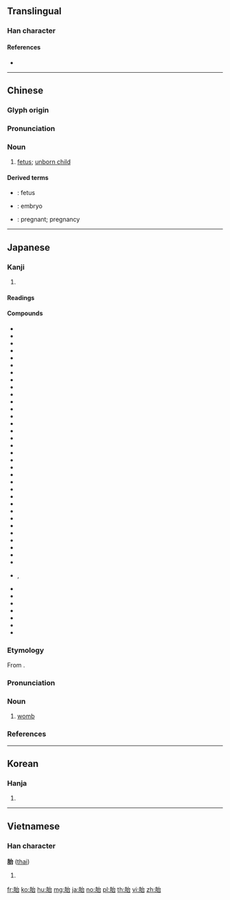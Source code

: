 {{character info/new}}
==Translingual==

===Han character===
{{Han char|rn=130|rad=肉|as=05|sn=9|four=73260|canj=BIR|ids=⿰月台}}

====References====
* {{Han ref|kx=0978.020|dkj=29369|dj=1429.150|hdz=32065.060|uh=80CE|ud=32974|bh=AD4C|bd=44364}}

----

==Chinese==
{{zh-forms}}

===Glyph origin===
{{Han etym}}

===Pronunciation===
{{zh-pron
|m=tāi
|c=toi1
|h=pfs=thôi
|md=
|mn=thai/qz:ther/tw,xm,zz:the
|mn_note=thai - literary; ther/the - vernacular
|w=
|mc=y
|oc=y
|cat=n
}}

===Noun===
{{zh-noun}}

# [[fetus]]; [[unborn child]]

====Derived terms====
* {{zh-l|胎兒}}: fetus
* {{zh-l|胚胎}}: embryo
* {{zh-l|懷胎}}: pregnant; pregnancy

----

==Japanese==

===Kanji===
{{ja-kanji|grade=c|rs=肉05}}

# {{defn|lang=ja|sort=肉05}}

====Readings====
{{ja-readings|goon=[[たい]] (tai)|kanon=[[たい]] (tai)|kun=[[はらむ]] (haramu)}}

====Compounds====
{{der-top|Compounds}}
* {{ja-r|懐胎|かいたい}}
* {{ja-r|奇胎|きたい}}
* {{ja-r|鬼胎|きたい}}
* {{ja-r|金胎|きんたい}}
* {{ja-r|金胎|こんたい}}
* {{ja-r|死胎|したい}}
* {{ja-r|受胎|じゅたい}}
* {{ja-r|双胎|そうたい}}
* {{ja-r|胎衣|たい.い}}
* {{ja-r|胎位|たい.い}}
* {{ja-r|胎芽|たいが}}
* {{ja-r|胎教|たいきょう}}
* {{ja-r|胎金|たいこん}}
* {{ja-r|胎座|たいざ}}
* {{ja-r|胎屎|たいし}}
* {{ja-r|胎児|たいじ}}
* {{ja-r|胎生|たいしょう}}
* {{ja-r|胎生|たいせい}}
* {{ja-r|胎蔵|たいぞう}}
* {{ja-r|胎中|たいちゅう}}
* {{ja-r|胎土|たいど}}
* {{ja-r|胎動|たいどう}}
* {{ja-r|胎毒|たいどく}}
* {{ja-r|胎内|たいない}}
* {{ja-r|胎内|^たいない}}
* {{ja-r|胎盤|たいばん}}
* {{ja-r|胎便|たいべん}}
* {{ja-r|胎膜|たいまく}}
* {{ja-r|胎孕|たいよう}}
* {{ja-r|胎卵湿化|たいらんしっけ}}
* {{ja-r|胎を結ぶ|たい を むすぶ}}
* {{ja-r|多胎|たたい}}
* {{ja-r|堕胎|だたい}}
* {{ja-r|脱胎|だったい}}, {{ja-r|奪胎|だったい}}
* {{ja-r|電胎版|でんたいばん}}
* {{ja-r|胚胎|はいたい}}
* {{ja-r|品胎|ひんたい}}
* {{ja-r|不胎化|ふたいか}}
* {{ja-r|母胎|ぼたい}}
* {{ja-r|籃胎|らんたい}}
* {{ja-r|露胎|ろたい}}
{{der-bottom}}

{{ja-kanjitab|たい|yomi=o}}

===Etymology===
From {{etyl|ltc|ja|sort=たい}} {{m|zh|胎|tr=thoj}}.

===Pronunciation===
{{ja-pron|yomi=o|たい|acc=1|acc_ref=DJR}}

===Noun===
{{ja-noun|たい}}

# [[womb]]

===References===
<references/>

----

==Korean==

===Hanja===
{{ko-hanja|hangeul=태|eumhun=|rv=tae|mr=t'ae|y=thay}}

# {{defn|lang=ko|sort=肉05}}

----

==Vietnamese==

===Han character===
'''胎''' ([[thai]])

# {{defn|lang=vi}}

[[fr:胎]]
[[ko:胎]]
[[hu:胎]]
[[mg:胎]]
[[ja:胎]]
[[no:胎]]
[[pl:胎]]
[[th:胎]]
[[vi:胎]]
[[zh:胎]]